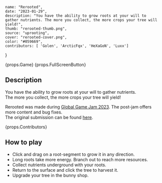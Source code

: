     name: "Rerooted",
    date: "2023-01-29",
    description: "You have the ability to grow roots at your will to gather nutrients. The more you collect, the more crops your tree will yield!",
    thumb: "rerooted-thumb.png",
    source: "uprooting",
    cover: "rerooted-cover.png",
    color: "#059669",
    contributors: [ 'Golen', 'ArcticFqx', 'HeXaGoN', 'Luxx']
}

{props.Game}
{props.FullScreenButton}


## Description
You have the ability to grow roots at your will to gather nutrients.  
The more you collect, the more crops your tree will yield!

Rerooted was made during [Global Game Jam 2023](https://globalgamejam.org/). The post-jam offers more content and bug fixes.  
The original submission can be found [here](https://globalgamejam.org/2023/games/rerooted-2).

{props.Contributors}

## How to play

* Click and drag on a root-segment to grow it in any direction.
* Long roots take more energy. Branch out to reach more resources.
* Collect nutrients underground with your roots.
* Return to the surface and click the tree to harvest it.
* Upgrade your tree in the bunny shop.
